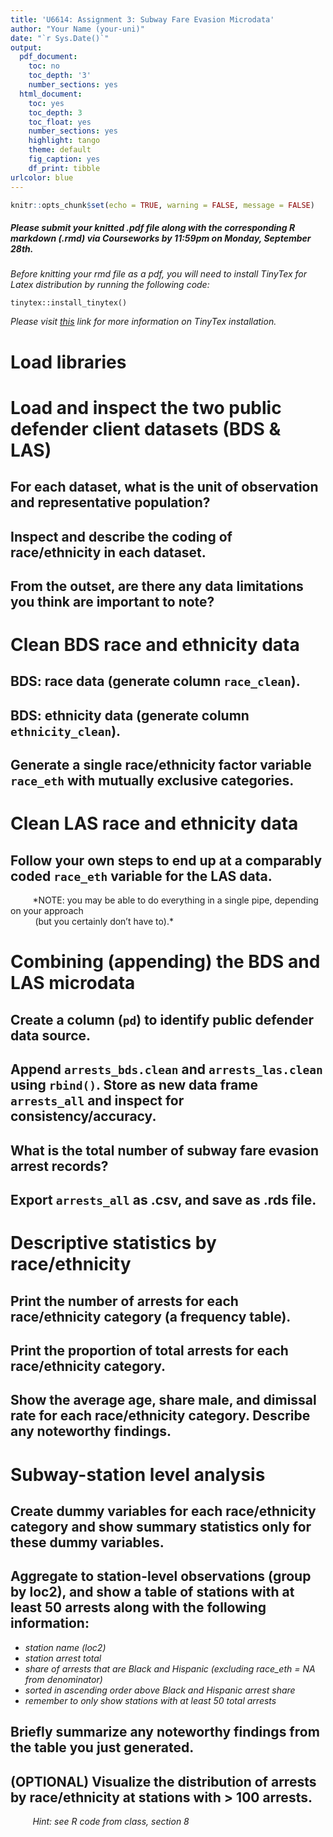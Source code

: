 ---
title: 'U6614: Assignment 3: Subway Fare Evasion Microdata'
author: "Your Name (your-uni)"
date: "`r Sys.Date()`"
output:
  pdf_document:
    toc: no
    toc_depth: '3'
    number_sections: yes
  html_document:
    toc: yes
    toc_depth: 3
    toc_float: yes
    number_sections: yes
    highlight: tango
    theme: default
    fig_caption: yes
    df_print: tibble
urlcolor: blue
---

```{r setup, include = FALSE}
knitr::opts_chunk$set(echo = TRUE, warning = FALSE, message = FALSE)
```

##### *Please submit your knitted .pdf file along with the corresponding R markdown (.rmd) via Courseworks by 11:59pm on Monday, September 28th.* {-}

\medspace

*Before knitting your rmd file as a pdf, you will need to install TinyTex for Latex distribution by running the following code:*

`tinytex::install_tinytex()`

*Please visit [this](https://bookdown.org/yihui/rmarkdown-cookbook/install-latex.html) link for more information on TinyTex installation.*

# Load libraries


\medspace

# Load and inspect the two public defender client datasets (BDS & LAS)


## For each dataset, what is the unit of observation and representative population? 


## Inspect and describe the coding of race/ethnicity in each dataset. 


## From the outset, are there any data limitations you think are important to note? 


\medspace

# Clean BDS race and ethnicity data


## BDS: race data (generate column `race_clean`).


## BDS: ethnicity data (generate column `ethnicity_clean`).


## Generate a single race/ethnicity factor variable `race_eth` with mutually exclusive categories.


\medspace

# Clean LAS race and ethnicity data

## Follow your own steps to end up at a comparably coded `race_eth` variable for the LAS data.

|          *NOTE: you may be able to do everything in a single pipe, depending on your approach
|           (but you certainly don't have to).*


\medspace

# Combining (appending) the BDS and LAS microdata 

## Create a column (`pd`) to identify public defender data source.

## Append `arrests_bds.clean` and `arrests_las.clean` using `rbind()`. Store as new data frame `arrests_all` and inspect for consistency/accuracy.

## What is the total number of subway fare evasion arrest records?


## Export `arrests_all` as .csv, and save as .rds file.


\medspace

# Descriptive statistics by race/ethnicity

## Print the number of arrests for each race/ethnicity category (a frequency table).


## Print the proportion of total arrests for each race/ethnicity category.


## Show the average age, share male, and dimissal rate for each race/ethnicity category. Describe any noteworthy findings.


\medspace

# Subway-station level analysis

## Create dummy variables for each race/ethnicity category and show summary statistics only for these dummy variables.


##  Aggregate to station-level observations (group by loc2), and show a table of stations with at least 50 arrests along with the following information:

  - *station name (loc2)*
  - *station arrest total*
  - *share of arrests that are Black and Hispanic (excluding race_eth = NA from denominator)*
  - *sorted in ascending order above Black and Hispanic arrest share*
  - *remember to only show stations with at least 50 total arrests*


## Briefly summarize any noteworthy findings from the table you just generated.


## (OPTIONAL) Visualize the distribution of arrests by race/ethnicity at stations with > 100 arrests.

|          *Hint: see R code from class, section 8*


